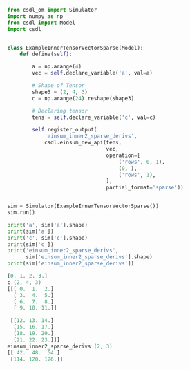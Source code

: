 ```py
from csdl_om import Simulator
import numpy as np
from csdl import Model
import csdl


class ExampleInnerTensorVectorSparse(Model):
    def define(self):

        a = np.arange(4)
        vec = self.declare_variable('a', val=a)

        # Shape of Tensor
        shape3 = (2, 4, 3)
        c = np.arange(24).reshape(shape3)

        # Declaring tensor
        tens = self.declare_variable('c', val=c)

        self.register_output(
            'einsum_inner2_sparse_derivs',
            csdl.einsum_new_api(tens,
                                vec,
                                operation=[
                                    ('rows', 0, 1),
                                    (0, ),
                                    ('rows', 1),
                                ],
                                partial_format='sparse'))


sim = Simulator(ExampleInnerTensorVectorSparse())
sim.run()

print('a', sim['a'].shape)
print(sim['a'])
print('c', sim['c'].shape)
print(sim['c'])
print('einsum_inner2_sparse_derivs',
      sim['einsum_inner2_sparse_derivs'].shape)
print(sim['einsum_inner2_sparse_derivs'])
```


```a (4,)
[0. 1. 2. 3.]
c (2, 4, 3)
[[[ 0.  1.  2.]
  [ 3.  4.  5.]
  [ 6.  7.  8.]
  [ 9. 10. 11.]]

 [[12. 13. 14.]
  [15. 16. 17.]
  [18. 19. 20.]
  [21. 22. 23.]]]
einsum_inner2_sparse_derivs (2, 3)
[[ 42.  48.  54.]
 [114. 120. 126.]]
```
